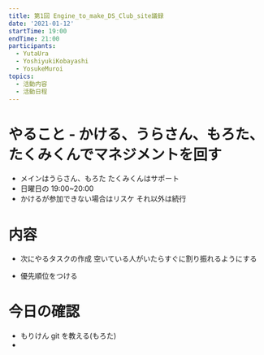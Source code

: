 ```yaml
---
title: 第1回 Engine_to_make_DS_Club_site議録
date: '2021-01-12'
startTime: 19:00
endTime: 21:00
participants:
  - YutaUra
  - YoshiyukiKobayashi
  - YosukeMuroi
topics:
  - 活動内容
  - 活動日程
---
```


# やること - かける、うらさん、もろた、たくみくんでマネジメントを回す

- メインはうらさん、もろた たくみくんはサポート
- 日曜日の 19:00~20:00
- かけるが参加できない場合はリスケ それ以外は続行

# 内容

- 次にやるタスクの作成 空いている人がいたらすぐに割り振れるようにする

- 優先順位をつける

# 今日の確認

- もりけん git を教える(もろた)
-

